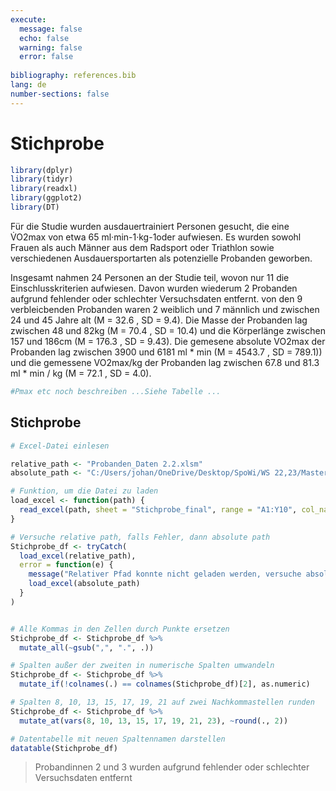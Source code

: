 ```yaml
---
execute:
  message: false
  echo: false
  warning: false
  error: false
  
bibliography: references.bib
lang: de
number-sections: false
---
```


# Stichprobe {#sec-Stichprobe}

```r
library(dplyr)
library(tidyr)
library(readxl)
library(ggplot2)
library(DT)
```

Für die Studie wurden ausdauertrainiert Personen gesucht, die eine V̇O2max von etwa 65 ml·min-1·kg-1oder aufwiesen. Es wurden sowohl Frauen als auch Männer aus dem Radsport oder Triathlon sowie verschiedenen Ausdauersportarten als potenzielle Probanden geworben.

Insgesamt nahmen 24 Personen an der Studie teil, wovon nur 11 die Einschlusskriterien aufwiesen. Davon wurden wiederum 2 Probanden aufgrund fehlender oder schlechter Versuchsdaten entfernt. von den 9 verbleicbenden Probanden waren 2 weiblich und 7 männlich und zwischen 24 und 45 Jahre alt (M = 32.6 , SD = 9.4). Die Masse der Probanden lag zwischen 48 und 82kg (M = 70.4 , SD = 10.4) und die Körperlänge zwischen 157 und 186cm (M = 176.3 , SD = 9.43). Die gemesene absolute VO2max der Probanden lag zwischen 3900 und 6181 ml \* min (M = 4543.7 , SD = 789.1)) und die gemessene VO2max/kg der Probanden lag zwischen 67.8 und 81.3 ml \* min / kg (M = 72.1 , SD = 4.0). 

```r
#Pmax etc noch beschreiben ...Siehe Tabelle ...
```


## Stichprobe

```r
# Excel-Datei einlesen

relative_path <- "Probanden_Daten 2.2.xlsm"
absolute_path <- "C:/Users/johan/OneDrive/Desktop/SpoWi/WS 22,23/Masterarbeit - Wirkungsgrad/Daten/Probanden_Daten 2.2.xlsm"

# Funktion, um die Datei zu laden
load_excel <- function(path) {
  read_excel(path, sheet = "Stichprobe_final", range = "A1:Y10", col_names = TRUE)
}

# Versuche relative path, falls Fehler, dann absolute path
Stichprobe_df <- tryCatch(
  load_excel(relative_path),
  error = function(e) {
    message("Relativer Pfad konnte nicht geladen werden, versuche absoluten Pfad...")
    load_excel(absolute_path)
  }
)


# Alle Kommas in den Zellen durch Punkte ersetzen
Stichprobe_df <- Stichprobe_df %>% 
  mutate_all(~gsub(",", ".", .))

# Spalten außer der zweiten in numerische Spalten umwandeln
Stichprobe_df <- Stichprobe_df %>% 
  mutate_if(!colnames(.) == colnames(Stichprobe_df)[2], as.numeric)

# Spalten 8, 10, 13, 15, 17, 19, 21 auf zwei Nachkommastellen runden
Stichprobe_df <- Stichprobe_df %>%
  mutate_at(vars(8, 10, 13, 15, 17, 19, 21, 23), ~round(., 2))

# Datentabelle mit neuen Spaltennamen darstellen
datatable(Stichprobe_df)


```

> Probandinnen 2 und 3 wurden aufgrund fehlender oder schlechter Versuchsdaten entfernt
